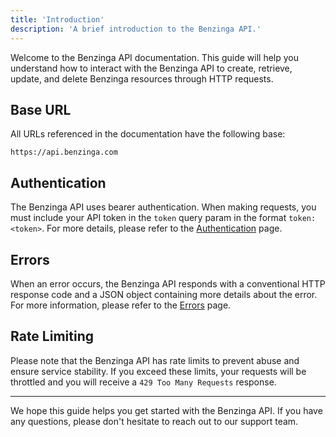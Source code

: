 ```yaml
---
title: 'Introduction'
description: 'A brief introduction to the Benzinga API.'
---
```


Welcome to the Benzinga API documentation. This guide will help you understand how to interact with the Benzinga API to create,
retrieve, update, and delete Benzinga resources through HTTP requests.


## Base URL

All URLs referenced in the documentation have the following base:

```
https://api.benzinga.com
```

## Authentication

The Benzinga API uses bearer authentication. When making requests, you must include your API token in the `token`
query param in the format `token: <token>`. For more details, please refer to the [Authentication](./authentication) page.

## Errors

When an error occurs, the Benzinga API responds with a conventional HTTP response code and a JSON object containing more
details about the error. For more information, please refer to the [Errors](./errors) page.

## Rate Limiting

Please note that the Benzinga API has rate limits to prevent abuse and ensure service stability. If you exceed these limits,
your requests will be throttled and you will receive a `429 Too Many Requests` response.

---

We hope this guide helps you get started with the Benzinga API. If you have any questions, please don't hesitate to reach
out to our support team.